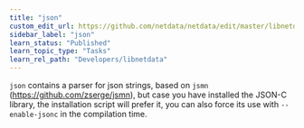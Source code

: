 ```yaml
---
title: "json"
custom_edit_url: https://github.com/netdata/netdata/edit/master/libnetdata/json/README.md
sidebar_label: "json"
learn_status: "Published"
learn_topic_type: "Tasks"
learn_rel_path: "Developers/libnetdata"
---
```



`json` contains a parser for json strings, based on `jsmn` (<https://github.com/zserge/jsmn>), but case you have installed the JSON-C library, the installation script will prefer it, you can also force its use with `--enable-jsonc` in the compilation time.


